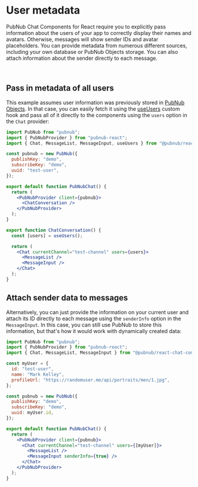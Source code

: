 
<Meta title="Code Examples/User metadata" />

# User metadata

PubNub Chat Components for React require you to explicitly pass information about the users of your
app to correctly display their names and avatars. Otherwise, messages will show sender IDs and
avatar placeholders. You can provide metadata from numerous different sources, including your own
database or PubNub Objects storage. You can also attach information about the sender directly to
each message.

<br />

## Pass in metadata of all users

This example assumes user information was previously stored in
[PubNub Objects](https://www.pubnub.com/docs/metadata/users-metadata). In that case, you can easily
fetch it using the
[useUsers](https://pubnub.github.io/react-chat-components/docs/?path=/docs/custom-hooks-useusers--page)
custom hook and pass all of it directly to the components using the `users` option in the `Chat`
provider:

```jsx
import PubNub from "pubnub";
import { PubNubProvider } from "pubnub-react";
import { Chat, MessageList, MessageInput, useUsers } from "@pubnub/react-chat-components";

const pubnub = new PubNub({
  publishKey: "demo",
  subscribeKey: "demo",
  uuid: "test-user",
});

export default function PubNubChat() {
  return (
    <PubNubProvider client={pubnub}>
      <ChatConversation />
    </PubNubProvider>
  );
}

export function ChatConversation() {
  const [users] = useUsers();

  return (
    <Chat currentChannel="test-channel" users={users}>
      <MessageList />
      <MessageInput />
    </Chat>
  );
}
```

## Attach sender data to messages

Alternatively, you can just provide the information on your current user and attach its ID directly
to each message using the `senderInfo` option in the `MessageInput`. In this case, you can still use
PubNub to store this information, but that's how it would work with dynamically created data:

```jsx
import PubNub from "pubnub";
import { PubNubProvider } from "pubnub-react";
import { Chat, MessageList, MessageInput } from "@pubnub/react-chat-components";

const myUser = {
  id: "test-user",
  name: "Mark Kelley",
  profileUrl: "https://randomuser.me/api/portraits/men/1.jpg",
};

const pubnub = new PubNub({
  publishKey: "demo",
  subscribeKey: "demo",
  uuid: myUser.id,
});

export default function PubNubChat() {
  return (
    <PubNubProvider client={pubnub}>
      <Chat currentChannel="test-channel" users={[myUser]}>
        <MessageList />
        <MessageInput senderInfo={true} />
      </Chat>
    </PubNubProvider>
  );
}
```
